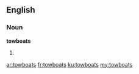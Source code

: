 ==English==

===Noun===
'''towboats'''

# {{plural of|towboat}}

[[ar:towboats]]
[[fr:towboats]]
[[ku:towboats]]
[[my:towboats]]